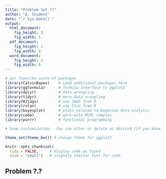 ```yaml
---
title: "Problem Set ??"
author: "A. Student"
date: "`r Sys.Date()`"
output: 
  html_document:
    fig_height: 3
    fig_width: 5
  pdf_document:
    fig_height: 3
    fig_width: 5
  word_document:
    fig_height: 3
    fig_width: 5
---
```


```r
# our favorite suite of packages
library(CalvinBayes)    # Load additional packages here 
library(ggformula)      # formula interface to ggplot2
library(dplyr)          # data wrangling
library(tidyr)          # more data wrangling
library(R2jags)         # use JAGS from R
library(rstan)          # use Stan from R
library(bayesplot)      # plots related to Bayesian data analysis
library(coda)           # work with MCMC samples
library(purrr)          # functional programming

# Some customization.  You can alter or delete as desired (if you know what you are doing).

theme_set(theme_bw()) # change theme for ggplot2

knitr::opts_chunk$set(
  tidy = FALSE,     # display code as typed
  size = "small")   # slightly smaller font for code
```


## Problem ?.?
